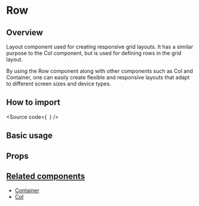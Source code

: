 

<Meta of={Stories} />

# Row

## Overview

Layout component used for creating responsive grid layouts. It has a similar purpose
to the Col component, but is used for defining rows in the grid layout.

By using the Row component along with other components such as Col and Container,
one can easily create flexible and responsive layouts that adapt to different screen sizes and device types.

## How to import

<Source
  code={`
`}
/>

## Basic usage

<Canvas of={Stories.Base} />

## Props

<ArgTypes of={Stories} />

## [Related components](#related-components)

- [Container](?path=/docs/components-core-layout-fluid-container--docs)
- [Col](?path=/docs/components-core-layout-fluid-col--docs)
